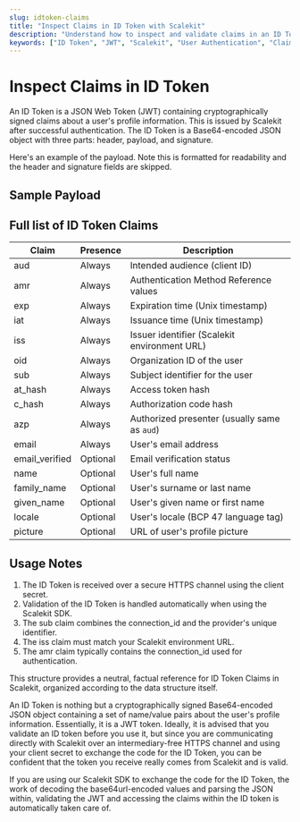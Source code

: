 ```yaml
---
slug: idtoken-claims
title: "Inspect Claims in ID Token with Scalekit"
description: "Understand how to inspect and validate claims in an ID Token issued by Scalekit. Learn about the structure of ID Tokens, including their payload, and the significance of various claims for user profile information."
keywords: ["ID Token", "JWT", "Scalekit", "User Authentication", "Claims", "JSON Web Token", "Profile Information", "Secure Authentication", "Token Validation", "OAuth"]
---
```


# Inspect Claims in ID Token

An ID Token is a JSON Web Token (JWT) containing cryptographically signed claims about a user's profile information. This is issued by Scalekit after successful authentication. The ID Token is a Base64-encoded JSON object with three parts: header, payload, and signature.

Here's an example of the payload. Note this is formatted for readability and the header and signature fields are skipped.

## Sample Payload

<CodeWithHeader>
<JsonViewer
  src={{
  "iss": "https://yoursaas.scalekit.com",
  "azp": "skc_12205605011849527",
  "aud": ["skc_12205605011849527"],
  "amr": ["conn_17576372041941092"],
  "sub": "conn_17576372041941092;google-oauth2|104630259163176101050",
  "at_hash": "HK6E_P6Dh8Y93mRNtsDB1Q",
  "c_hash": "HK6E_P6Dh8Y93mRNtsDB1Q",
  "iat": 1353601026,
  "exp": 1353604926,
  "name": "John Doe",
  "given_name": "John",
  "family_name": "Doe",
  "picture": "https://lh3.googleusercontent.com/a/ACg8ocKNE4TZj2kyLOj094kie_gDlUyU7JCZtbaiEma17URCEf=s96-c",
  "locale": "en",
  "email": "john.doe@acmecorp.com",
  "email_verified": true
}}
/>

</CodeWithHeader>

## Full list of ID Token Claims

| Claim                                                              | Presence | Description                                  |
| ------------------------------------------------------------------ | -------- | -------------------------------------------- |
| <SimpleCode className="text--semibold">aud</SimpleCode>            | Always   | Intended audience (client ID)                |
| <SimpleCode className="text--semibold">amr</SimpleCode>            | Always   | Authentication Method Reference values       |
| <SimpleCode className="text--semibold">exp</SimpleCode>            | Always   | Expiration time (Unix timestamp)             |
| <SimpleCode className="text--semibold">iat</SimpleCode>            | Always   | Issuance time (Unix timestamp)               |
| <SimpleCode className="text--semibold">iss</SimpleCode>            | Always   | Issuer identifier (Scalekit environment URL) |
| <SimpleCode className="text--semibold">oid</SimpleCode>            | Always   | Organization ID of the user                  |
| <SimpleCode className="text--semibold">sub</SimpleCode>            | Always   | Subject identifier for the user              |
| <SimpleCode className="text--semibold">at_hash</SimpleCode>        | Always   | Access token hash                            |
| <SimpleCode className="text--semibold">c_hash</SimpleCode>         | Always   | Authorization code hash                      |
| <SimpleCode className="text--semibold">azp</SimpleCode>            | Always   | Authorized presenter (usually same as `aud`) |
| <SimpleCode className="text--semibold">email</SimpleCode>          | Always   | User's email address                         |
| <SimpleCode className="text--semibold">email_verified</SimpleCode> | Optional | Email verification status                    |
| <SimpleCode className="text--semibold">name</SimpleCode>           | Optional | User's full name                             |
| <SimpleCode className="text--semibold">family_name</SimpleCode>    | Optional | User's surname or last name                  |
| <SimpleCode className="text--semibold">given_name</SimpleCode>     | Optional | User's given name or first name              |
| <SimpleCode className="text--semibold">locale</SimpleCode>         | Optional | User's locale (BCP 47 language tag)          |
| <SimpleCode className="text--semibold">picture</SimpleCode>        | Optional | URL of user's profile picture                |

## Usage Notes

1. The ID Token is received over a secure HTTPS channel using the client secret.
2. Validation of the ID Token is handled automatically when using the Scalekit SDK.
3. The <SimpleCode>sub</SimpleCode> claim combines the <SimpleCode>connection_id</SimpleCode> and the provider's unique identifier.
4. The <SimpleCode>iss</SimpleCode> claim must match your Scalekit environment URL.
5. The <SimpleCode>amr</SimpleCode> claim typically contains the <SimpleCode>connection_id</SimpleCode> used for authentication.

This structure provides a neutral, factual reference for ID Token Claims in Scalekit, organized according to the data structure itself.

An ID Token is nothing but a cryptographically signed Base64-encoded JSON object containing a set of name/value pairs about the user's profile information. Essentially, it is a JWT token. Ideally, it is advised that you validate an ID token before you use it, but since you are communicating directly with Scalekit over an intermediary-free HTTPS channel and using your client secret to exchange the <SimpleCode>code</SimpleCode> for the ID Token, you can be confident that the token you receive really comes from Scalekit and is valid.

If you are using our Scalekit SDK to exchange the code for the ID Token, the work of decoding the base64url-encoded values and parsing the JSON within, validating the JWT and accessing the claims within the ID token is automatically taken care of.

